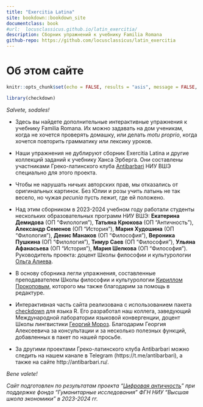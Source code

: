 ```yaml
--- 
title: "Exercitia Latina"
site: bookdown::bookdown_site
documentclass: book
#url:  locusclassicus.github.io/latin_exercitia/ 
description: Сборник упражнений к учебнику Familia Romana
github-repo: https://github.com/locusclassicus/latin_exercitia
---
```


# Об этом сайте

```r
knitr::opts_chunk$set(echo = FALSE, results = "asis", message = FALSE, warning = FALSE)
```

```r
library(checkdown)
```


_Salvete, sodales!_ 

- Здесь вы найдете дополнительные интерактивные упражнения к учебнику Familia Romana. Их можно задавать на дом ученикам, когда не хочется проверять домашку, или делать _motu proprio_, когда хочется повторить грамматику или лексику уроков. 

- Наши упражнения не дублируют сборник Exercitia Latina и другие коллекций заданий к учебнику Ханса Эрберга. Они составлены участниками Греко-латинского клуба [Antibarbari](http://antibarbari.ru/) НИУ ВШЭ специально для этого проекта. 

- Чтобы не нарушать ничьих авторских прав, мы отказались от оригинальных картинок. Без Юлии и розы учить латынь не так весело, но чужая _pecunia_ пусть лежит, где ей положено. 

- Над этим сборником в 2023-2024 учебном году работали студенты нескольких образовательных программ НИУ ВШЭ: **Екатерина Демидова** (ОП "Филология"), **Татьяна Крюкова** (ОП "Античность"), **Александр Семенов** (ОП "История"), **Мария Худошина** (ОП "Филология"), **Денис Манаков** (ОП "Философия"), **Вероника Пушкина** (ОП "Филология"), **Тимур Саев** (ОП "Философия"), **Ульяна Афанасьева** (ОП "История"), **Мария Шелкова** (ОП "Философия"). Руководитель проекта: доцент Школы философии и культурологии [Ольга Алиева](https://www.hse.ru/org/persons/77284635).

 - В основу сборника легли упражнения, составленные преподавателем Школы философии и культурологии [Кириллом Прокоповым](https://www.hse.ru/staff/prokopov), которого мы также благодарим за помощь в редактуре.  

- Интерактивная часть сайта реализована с использованием пакета [checkdown](https://cran.r-project.org/web/packages/checkdown/index.html) для языка R. Его разработал наш коллега, заведующий Международной лаборатории языковой конвергенции, доцент Школы лингвистики [Георгий Мороз](https://www.hse.ru/staff/agricolamz). Благодарим Георгия Алексеевича за консультации и за несколько полезных функций, добавленных в пакет по нашей просьбе.  

- За другими проектами Греко-латинского клуба Antibarbari можно следить на нашем канале в Telegram (https://t.me/antibarbari), а также на сайте http://antibarbari.ru/.

_Bene valete!_ 


_Сайт подготовлен по результатам проекта "[Цифровая античность](https://hum.hse.ru/proj/digital_antiquity)" при поддержке фонда "Гуманитарные исследования" ФГН НИУ "Высшая школа экономики" в 2023-2024 гг._








